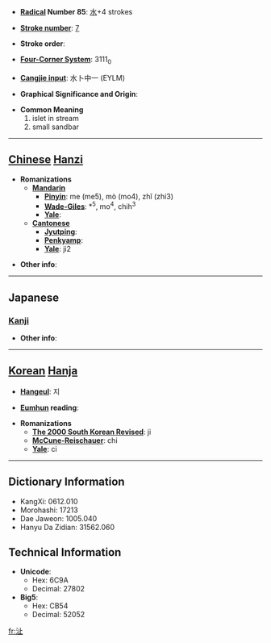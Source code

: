 * '''[[Wiktionary:Chinese radical index| Radical]] Number 85''': [[Wiktionary:Chinese radical index 水|水]]+4 strokes

* '''[[Wiktionary:Chinese total strokes index|Stroke number]]''': [[Wiktionary:Chinese total strokes index 7|7]]

* '''Stroke order''': 

* '''[[Wiktionary:Chinese four corner index|Four-Corner System]]''': 3111<sub>0</sub>

* '''[[Wiktionary:Chinese Cangjie index|Cangjie input]]''': 水卜中一 (EYLM)

* '''Graphical Significance and Origin''': 

* '''Common Meaning'''
*#islet in stream
*# small sandbar


----

== [[Chinese]] [[Hanzi]] ==

* '''Romanizations'''
** '''[[Mandarin]]'''
*** '''[[Pinyin]]''': me (me5), mò (mo4), zhǐ (zhi3)
*** '''[[Wade-Giles]]''': *<sup>5</sup>, mo<sup>4</sup>, chih<sup>3</sup>
*** '''[[Yale]]''': 
** '''[[Cantonese]]'''
*** '''[[Jyutping]]''':
*** '''[[Penkyamp]]''': 
*** '''[[Yale]]''': ji2

* '''Other info''': 

----

==Japanese==
===[[Kanji]]===
{{kanji|on readings=[[し]] (shi)
|kun readings=[[なぎさ]] (nagisa)
}}

* '''Other info''':  

----

== [[Korean]] [[Hanja]] ==

* '''[[Hangeul]]''': 지

* '''[[Eumhun]] reading''': 

* '''Romanizations'''
** '''[[The 2000 South Korean Revised Romanization|The 2000 South Korean Revised]]''': ji
** '''[[McCune-Reischauer]]''': chi
** '''[[Yale]]''': ci

----

== Dictionary Information ==

* KangXi: 0612.010
* Morohashi: 17213
* Dae Jaweon: 1005.040
* Hanyu Da Zidian: 31562.060

== Technical Information ==

* '''Unicode''':
** Hex: 6C9A
** Decimal: 27802
* '''Big5''':
** Hex: CB54
** Decimal: 52052

[[fr:沚]]